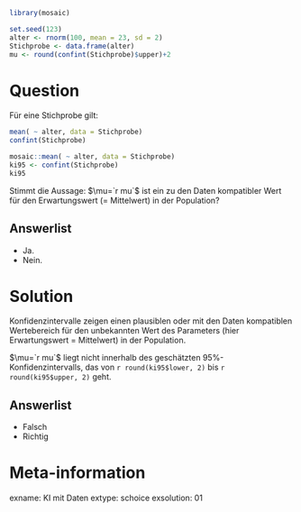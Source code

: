 ```r
library(mosaic)

set.seed(123)
alter <- rnorm(100, mean = 23, sd = 2)
Stichprobe <- data.frame(alter)
mu <- round(confint(Stichprobe)$upper)+2
```

Question
========

Für eine Stichprobe gilt:

```r
mean( ~ alter, data = Stichprobe)
confint(Stichprobe)
```
```r
mosaic::mean( ~ alter, data = Stichprobe)
ki95 <- confint(Stichprobe)
ki95
```

Stimmt die Aussage: $\mu=`r mu`$ ist ein zu den Daten kompatibler Wert für den Erwartungswert (= Mittelwert) in der Population?

Answerlist
----------

* Ja.
* Nein.



Solution
========

Konfidenzintervalle zeigen einen plausiblen oder mit den Daten kompatiblen Wertebereich für den unbekannten Wert des Parameters (hier Erwartungswert = Mittelwert) in der Population. 

$\mu=`r mu`$ liegt nicht innerhalb des geschätzten 95%-Konfidenzintervalls, das von `r round(ki95$lower, 2)` bis `r round(ki95$upper, 2)` geht.

Answerlist
----------
* Falsch
* Richtig

Meta-information
================
exname: KI mit Daten
extype: schoice
exsolution: 01